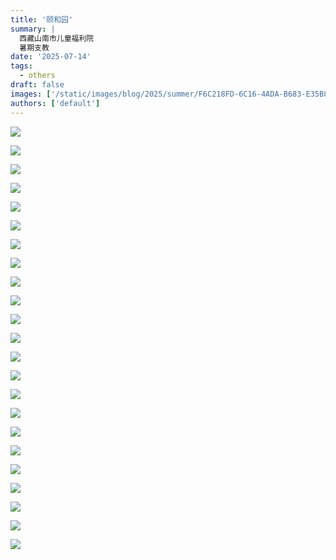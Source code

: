 ```yaml
---
title: '颐和园'
summary: |
  西藏山南市儿童福利院
  暑期支教
date: '2025-07-14'
tags:
  - others
draft: false
images: ['/static/images/blog/2025/summer/F6C218FD-6C16-4ADA-B683-E35B82D93D63_1_102_o.webp']
authors: ['default']
---
```


![](/static/images/blog/2025/summer/CD17B938-9B65-4C1E-BCCC-EB5217C6B752_1_102_o.webp)

![](/static/images/blog/2025/summer/AB55C97F-AA20-43AE-B65A-E1861931A81E_1_102_o.webp)

![](/static/images/blog/2025/summer/30D055DE-6A44-4617-B3CC-6D2B5464333B_1_102_o.webp)

![](/static/images/blog/2025/summer/0D058226-7A7E-4AA5-A84F-7603B04AFBE2_1_102_o.webp)

![](/static/images/blog/2025/summer/640A3BA7-99B4-4492-8763-715811D44739_1_102_o.webp)

![](/static/images/blog/2025/summer/C0E2B555-D234-4DD8-B7CC-1E6989DFB9E2_1_102_o.webp)

![](/static/images/blog/2025/summer/E5263BB2-09C0-48DD-B81D-58A6EBCE616F_1_102_o.webp)

![](/static/images/blog/2025/summer/25029ACD-1379-413F-B13C-16659BCC4747_1_102_o.webp)

![](/static/images/blog/2025/summer/69971BC5-CC60-4946-8C75-D25D2C242F5C_1_102_o.webp)

![](/static/images/blog/2025/summer/9D6F25AD-3198-4536-A5BF-4F15719456BB_1_102_o.webp)

![](/static/images/blog/2025/summer/8DEEA7EA-7F50-40F5-98FC-A4D769B30D7F_1_102_o.webp)

![](/static/images/blog/2025/summer/557179A8-11BC-4EC3-AA88-AD150648764A_1_102_o.webp)

![](/static/images/blog/2025/summer/D7757A9C-FE06-4D31-859C-E5B45C1948AC_1_102_o.webp)

![](/static/images/blog/2025/summer/6155AE81-ED4F-4398-8011-9A65D1C6E7A3_1_102_o.webp)

![](/static/images/blog/2025/summer/7FBB39E9-1D40-497E-B184-D9A794638814_1_102_o.webp)

![](/static/images/blog/2025/summer/EAC3164A-75E6-4C39-A41D-9B41635163C9_1_102_o.webp)

![](/static/images/blog/2025/summer/D46FE06D-2F6C-48F3-B976-6DF70933734C_1_102_o.webp)

![](/static/images/blog/2025/summer/DCEC18EC-A943-498B-9D8D-139CA52B976D_1_105_c.webp)

![](/static/images/blog/2025/summer/03B2B88C-FC33-4751-AF36-BEACA9B7B0F5_1_102_o.webp)

![](/static/images/blog/2025/summer/85EA78F0-75E3-44F1-8797-8071FD3810EF_1_102_o.webp)

![](/static/images/blog/2025/summer/2EFF43BD-E3B2-40A3-998E-2CB7A847D9E7_1_102_o.webp)

![](/static/images/blog/2025/summer/E1C5A12D-3986-452A-9787-F192026FCA5D_1_102_o.webp)

![](/static/images/blog/2025/summer/F6C218FD-6C16-4ADA-B683-E35B82D93D63_1_102_o.webp)
